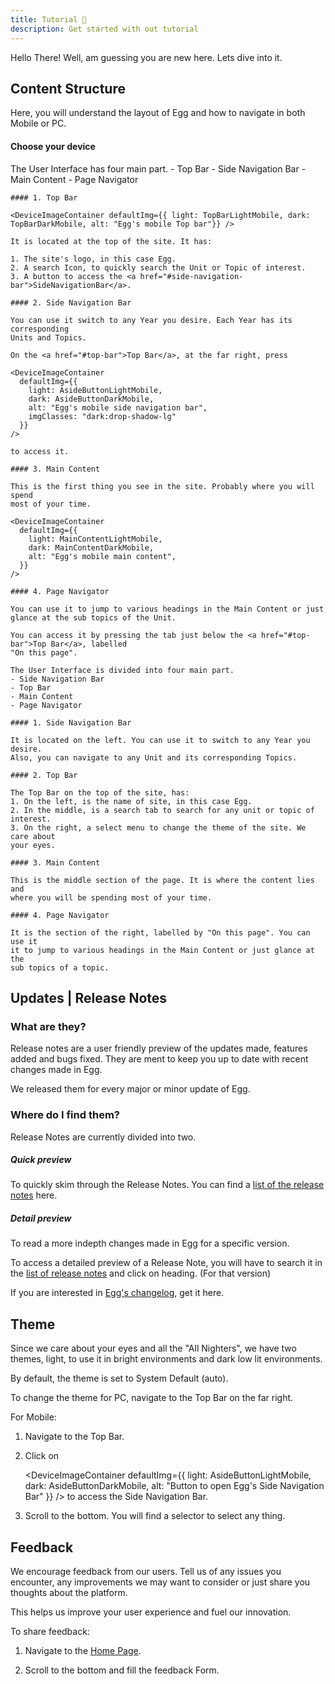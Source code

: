 ```yaml
---
title: Tutorial 📘
description: Get started with out tutorial
---
```





Hello There! Well, am guessing you are new here. Lets dive into it.



## Content Structure

Here, you will understand the layout of Egg and how to navigate in both Mobile 
or PC.

#### Choose your device

<Tabs>
  <TabItem label="📱 Mobile">
    The User Interface has four main part.
    - Top Bar
    - Side Navigation Bar
    - Main Content
    - Page Navigator

    #### 1. Top Bar

    <DeviceImageContainer defaultImg={{ light: TopBarLightMobile, dark: TopBarDarkMobile, alt: "Egg's mobile Top bar"}} />

    It is located at the top of the site. It has:

    1. The site's logo, in this case Egg.
    2. A search Icon, to quickly search the Unit or Topic of interest.
    3. A button to access the <a href="#side-navigation-bar">SideNavigationBar</a>.
    
    #### 2. Side Navigation Bar

    You can use it switch to any Year you desire. Each Year has its corresponding
    Units and Topics. 

    On the <a href="#top-bar">Top Bar</a>, at the far right, press

    <DeviceImageContainer 
      defaultImg={{ 
        light: AsideButtonLightMobile,
        dark: AsideButtonDarkMobile,
        alt: "Egg's mobile side navigation bar", 
        imgClasses: "dark:drop-shadow-lg"
      }}  
    />

    to access it.

    #### 3. Main Content

    This is the first thing you see in the site. Probably where you will spend 
    most of your time.

    <DeviceImageContainer 
      defaultImg={{
        light: MainContentLightMobile,
        dark: MainContentDarkMobile,
        alt: "Egg's mobile main content",
      }}
    />

    #### 4. Page Navigator

    You can use it to jump to various headings in the Main Content or just 
    glance at the sub topics of the Unit.

    You can access it by pressing the tab just below the <a href="#top-bar">Top Bar</a>, labelled 
    "On this page".


  </TabItem>

  <TabItem label="💻 PC">
    <DeviceImageContainer 
      defaultImg={{ light: ContentStructureLight, dark: ContentStructureDark, alt: "Egg's Content Structure for PC"}} 
    />

    The User Interface is divided into four main part.
    - Side Navigation Bar
    - Top Bar
    - Main Content
    - Page Navigator

    #### 1. Side Navigation Bar

    It is located on the left. You can use it to switch to any Year you desire.
    Also, you can navigate to any Unit and its corresponding Topics.

    #### 2. Top Bar

    The Top Bar on the top of the site, has:
    1. On the left, is the name of site, in this case Egg.
    2. In the middle, is a search tab to search for any unit or topic of interest.
    3. On the right, a select menu to change the theme of the site. We care about
    your eyes.

    #### 3. Main Content

    This is the middle section of the page. It is where the content lies and
    where you will be spending most of your time.

    #### 4. Page Navigator

    It is the section of the right, labelled by "On this page". You can use it
    it to jump to various headings in the Main Content or just glance at the 
    sub topics of a topic.

  </TabItem>
</Tabs>



## Updates | Release Notes

### What are they?

Release notes are a user friendly preview of the updates made, features added 
and bugs fixed. They are ment to keep you up to date with recent changes made 
in Egg.

We released them for every major or minor update of Egg.

### Where do I find them?

Release Notes are currently divided into two.

##### Quick preview

To quickly skim through the Release Notes. You can find a <a href="/getting-started/new">list of the release
notes</a> here.

##### Detail preview

To read a more indepth changes made in Egg for a specific version.

To access a detailed preview of a
Release Note, you will have to search it in the <a href="getting-started/new">
list of release notes</a> and click on heading. (For that version)

If you are interested in <a href="/changelog">Egg's changelog</a>, get it here.



## Theme

Since we care about your eyes and all the "All Nighters", we have two themes,
light, to use it in bright environments and dark low lit environments.

By default, the theme is set to System Default (auto).

To change the theme for PC, navigate to the Top Bar on the far right.

For Mobile:

<Steps>

  1. Navigate to the Top Bar.

  2. Click on 
      
      <DeviceImageContainer
        defaultImg={{
          light: AsideButtonLightMobile,
          dark: AsideButtonDarkMobile,
          alt: "Button to open Egg's Side Navigation Bar"
        }}
      /> 
      to access the Side Navigation Bar.

  3. Scroll to the bottom. You will find a selector to select any thing.

</Steps>



## Feedback

We encourage feedback from our users. Tell us of any issues you encounter, any
improvements we may want to consider or just share you thoughts about the platform.

This helps us improve your user experience and fuel our innovation.

To share feedback:

<Steps>

  1. Navigate to the <a href="/">Home Page</a>.
    

  2. Scroll to the bottom and fill the feedback Form.

</Steps>
